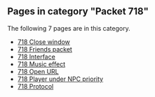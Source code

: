 <!-- DO NOT EDIT BELOW THIS LINE, OR CHANGE THIS COMMENT, CODE AUTOMATICALLY GENERATED BY category.sh -->
== '''Pages in category "Packet 718"''' ==
The following 7 pages are in this category.
* [[718 Close window]]
* [[718 Friends packet]]
* [[718 Interface]]
* [[718 Music effect]]
* [[718 Open URL]]
* [[718 Player under NPC priority]]
* [[718 Protocol]]
